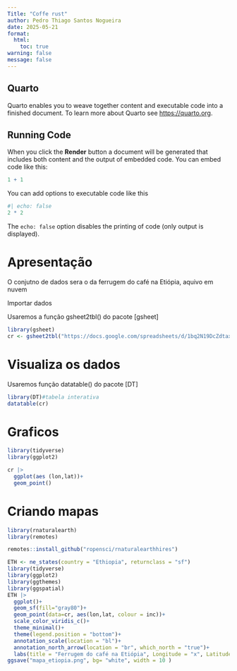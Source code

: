 ```yaml
---
Title: "Coffe rust"
author: Pedro Thiago Santos Nogueira 
date: 2025-05-21
format:
  html:
    toc: true
warning: false
message: false
---
```


## Quarto

Quarto enables you to weave together content and executable code into a finished document. To learn more about Quarto see <https://quarto.org>.

## Running Code

When you click the **Render** button a document will be generated that includes both content and the output of embedded code. You can embed code like this:

```r
1 + 1
```

You can add options to executable code like this

```r
#| echo: false
2 * 2
```

The `echo: false` option disables the printing of code (only output is displayed).

# Apresentação

O conjutno de dados sera o da ferrugem do café na Etiópia, aquivo em nuvem

Importar dados

Usaremos a função gsheet2tbl() do pacote \[gsheet\]

```r
library(gsheet)
cr <- gsheet2tbl("https://docs.google.com/spreadsheets/d/1bq2N19DcZdtax2fQW9OHSGMR0X2__Z9T/edit?gid=1871397229#gid=1871397229")


```

# Visualiza os dados

Usaremos função datatable() do pacote \[DT\]

```r
library(DT)#tabela interativa
datatable(cr)
```

# Graficos

```r
library(tidyverse)
library(ggplot2)

cr |> 
  ggplot(aes (lon,lat))+
  geom_point()
```

# Criando mapas

```r
library(rnaturalearth)
library(remotes)

remotes::install_github("ropensci/rnaturalearthhires")

ETH <- ne_states(country = "Ethiopia", returnclass = "sf")
library(tidyverse)
library(ggplot2)
library(ggthemes)
library(ggspatial)
ETH |> 
  ggplot()+
  geom_sf(fill="gray80")+
  geom_point(data=cr, aes(lon,lat, colour = inc))+
  scale_color_viridis_c()+
  theme_minimal()+
  theme(legend.position = "bottom")+
  annotation_scale(location = "bl")+
  annotation_north_arrow(location = "br", which_north = "true")+
  labs(title = "Ferrugem do café na Etiópia", Longitude = "x", Latitude = "y", subtitle = "levantamento em fazendas", caption = "Fonte: Nogueira PTS et al. (2025)", colour = "incidência(%)")
ggsave("mapa_etiopia.png", bg= "white", width = 10 )
```
